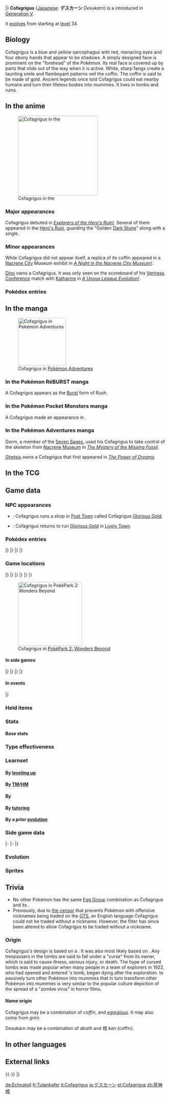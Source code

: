 {{PokémonPrevNext/Head|type=Ghost}}
{{PokémonPrevNext/Pokémon|type=Ghost|prevnum=562|prev=Yamask|nextnum=564|next=Tirtouga}}
|}
{{Pokémon Infobox
|name=Cofagrigus
|jname=デスカーン
|jtranslit=Desukān
|tmname=Desukarn
|category=Coffin
|typebox=1
|type1=Ghost
|abilityn=1
|abilitylayout=1
|ability1=Mummy
|ndex=563
|udex=069
|u2dex=125
|height-ftin=5'07"
|height-m=1.7
|weight-lbs=168.7
|weight-kg=76.5
|egggroupn=2
|egggroup1=Mineral
|egggroup2=Amorphous
|eggcycles=25
|expyield=169
|lv100exp=1,000,000
|gendercode=127
|color=Yellow
|catchrate=90
|evtotal=2
|evde=2
|body=05
|pokefordex=cofagrigus
|generation=5
|friendship=70
}}
'''Cofagrigus''' ([[List of Japanese Pokémon names|Japanese]]: '''デスカーン''' ''Desukarn'') is a {{type|Ghost}} {{OBP|Pokémon|species}} introduced in [[Generation V]].

It [[evolution|evolves]] from {{p|Yamask}} starting at [[level]] 34.

==Biology==
Cofagrigus is a blue and yellow sarcophagus with red, menacing eyes and four ebony hands that appear to be shadows. A simply designed face is prominent on the "forehead" of the Pokémon. Its real face is covered up by parts that slide out of the way when it is active. White, sharp fangs create a taunting smile and flamboyant patterns veil the coffin. The coffin is said to be made of gold. Ancient legends once told Cofagrigus could eat nearby humans and turn their lifeless bodies into mummies. It lives in tombs and ruins.

==In the anime==
[[File:Cofagrigus anime.png|thumb|250px|left|Cofagrigus in the {{pkmn|anime}}]]
===Major appearances===
Cofagrigus debuted in ''[[BW064|Explorers of the Hero's Ruin!]]''. Several of them appeared in the [[Hero's Ruin]], guarding the "Golden [[Dragon Stone|Dark Stone]]" along with a single {{p|Sigilyph}}.

===Minor appearances===
While Cofagrigus did not appear itself, a replica of its coffin appeared in a [[Nacrene City]] Museum exhibit in ''[[BW014|A Night in the Nacrene City Museum!]]''.

[[Dino]] owns a Cofagrigus. It was only seen on the scoreboard of his [[Vertress Conference]] match with [[Katharine]] in ''[[BW108|A Unova League Evolution!]]''.

===Pokédex entries===
{{Animedexheader|Unova}}
{{Animedexbody|BW064|Cofagrigus|Ash's Pokédex|Cofagrigus, the Coffin Pokémon and the evolved form of {{p|Yamask}}. People who approach Cofagrigus are swallowed and turned into {{a|Mummy|mummies}}. It loves to eat gold.}}
{{Animedexfooter/Pokémon|''Best Wishes''|Unova}}

==In the manga==
[[File:Gorm Cofagrigus Adventures.png|thumb|150px|Cofagrigus in [[Pokémon Adventures]]]]
===In the Pokémon RéBURST manga===
A Cofagrigus appears as the [[Burst]] form of Rush.

===In the Pokémon Pocket Monsters manga===
A Cofagrigus made an appearance in {{OBP|Pocket Monsters BW|Kosaku Anakubo}}.

===In the Pokémon Adventures manga===
Gorm, a member of the [[Seven Sages]], used his Cofagrigus to take control of the {{p|Dragonite}} skeleton from [[Nacrene Gym|Nacrene Museum]] in ''[[PS475|The Mystery of the Missing Fossil]]''. 

[[Ghetsis]] owns a Cofagrigus that first appeared in ''[[PS523|The Power of Dreams]]''.

==In the TCG==
{{main|Cofagrigus (TCG)}}

==Game data==
===NPC appearances===
* {{g|Mystery Dungeon: Gates to Infinity}}: Cofagrigus runs a shop in [[Post Town]] called Cofagrigus [[Glorious Gold]].
*{{g|Super Mystery Dungeon}}: Cofagrigus returns to run [[Glorious Gold]] in [[Lively Town]].

===Pokédex entries===
{{Dex/Header|type=Ghost}}
{{Dex/NA|gen=V}}
{{Dex/Gen|gen=V}}
{{Dex/Entry1|v=Black|t=FFF|entry=It has been said that they swallow those who get too close and turn them into mummies. They like to eat gold nuggets.}}
{{Dex/Entry1|v=White|entry=They pretend to be elaborate coffins to teach lessons to grave robbers. Their bodies are covered in pure gold.}}
{{Dex/Entry2|v=Black 2|v2=White 2|t=FFF|entry=Grave robbers who mistake them for real coffins and get too close end up trapped inside their bodies.}}
|}
|}
{{Dex/Gen|gen=VI}}
{{Dex/Entry1|v=X|t=FFF|entry=It has been said that they swallow those who get too close and turn them into mummies. They like to eat gold nuggets.}}
{{Dex/Entry1|v=Y|entry=Grave robbers who mistake them for real coffins and get too close end up trapped inside their bodies.}}
{{Dex/Entry1|v=Omega Ruby|t=FFF|entry=It has been said that they swallow those who get too close and turn them into mummies. They like to eat gold nuggets.}}
{{Dex/Entry1|v=Alpha Sapphire|t=FFF|entry=Grave robbers who mistake them for real coffins and get too close end up trapped inside their bodies.}}
|}
|}
{{Dex/Footer}}

===Game locations===
{{Availability/Header|type=Ghost}}
{{Availability/NA|gen=V}}
{{Availability/Gen|gen=V}}
{{Availability/Entry2|v=Black|v2=White|t=FFF|area=[[Relic Castle]]}}
{{Availability/Entry2|v=Black 2|v2=White 2|t=FFF|area=[[Evolution|Evolve]] {{p|Yamask}}}}
|}
|}
{{Availability/Gen|gen=VI}}
{{Availability/Entry2/None|v=X|v2=Y}}
{{Availability/Entry2|v=Omega Ruby|v2=Alpha Sapphire|t=FFF|t2=FFF|area=[[Mirage Caves]] (north of {{rt|124|Hoenn}}, south of {{rt|131|Hoenn}})}}
|}
|}
{{Availability/Gen|gen=VII}}
{{Availability/Entry2/None|v=Sun|v2=Moon|area=[[Pokémon Bank]]}}
{{Availability/Entry2/None|v=Ultra Sun|v2=Ultra Moon|area=[[Pokémon Bank]], {{pkmn2|Event}}}}
|}
|}
{{Availability/Footer}}

[[File:PP2 Cofagrigus.png|thumb|right|200px|Cofagrigus in [[PokéPark 2: Wonders Beyond]]]]
====In side games====
{{Availability/Header|type=Ghost}}
{{Availability/NA|gen=V}}
{{Availability/Gen|gen=V}}
{{Availability/Entry1|1|v=Rumble Blast|color={{fire color}}|area=Cave: [[Rugged Flats]]}}
{{Availability/Entry1|1|v=PokéPark 2|link=PokéPark 2: Wonders Beyond|color={{grass color}}|area=[[Wish Park]]}}
{{Availability/Entry1|1|v=MD GTI|link=Pokémon Mystery Dungeon: Gates to Infinity|color={{silver color}}|area=[[Cape at the Edge]] (B1-B29), [[Poké Forest]] (6F-10F), high difficulty Magnagate dungeons}}
{{Availability/Entry1|1|v=Rumble U|color={{fire color}}|area=[[Sealed Door#The Place to Return To|Sealed Door: The Place to Return To]]}}
|}
|}
{{Availability/Gen|gen=VI}}
{{Availability/Entry1|1|v=Battle Trozei|color={{defense color}}|area=[[Dragon Hill#Stage 2|Dragon Hill: Stage 2]]}}
{{Availability/Entry1|1|v=Shuffle|color={{beauty color}}|area=[[Pedra Valley|Pedra Valley: Stage 196]]}}
{{Availability/Entry1|1|v=Rumble World|color={{fire color}}|area=[[Distortion Land#Withered Cemetery|Distortion Land: Withered Cemetery]] <small>(Center Boss, Back, Special)</small>}}
|}
|}
{{Availability/Footer}}

====In events====
{{eventAvail/h|Region|type=Ghost}}
{{eventAvail|{{gameabbrev7|USUM}}|Team Rainbow Rocket's Ambition Ghetsis's Cofagrigus|All|Japan|66|January 20 to March 11, 2018|link=List of local event Pokémon distributions in Generation VII#Ghetsis's Cofagrigus}}
|}

===Held items===
{{HeldItems
|type=Ghost
|bw1=Spell Tag|bw1type=None|bw1rar=5
}}

===Stats===
====Base stats====
{{BaseStats
|type=Ghost
|HP=58
|Attack=50
|Defense=145
|SpAtk=95
|SpDef=105
|Speed=30}}

===Type effectiveness===
{{TypeEffectiveness
|type1=Ghost
|Normal=0
|Fighting=0
|Flying=100
|Poison=50
|Ground=100
|Rock=100
|Bug=50
|Ghost=200
|Steel=100
|Fire=100
|Water=100
|Grass=100
|Electric=100
|Psychic=100
|Ice=100
|Dragon=100
|Dark=200
|Fairy=100
|notes=yes
|ghost=yes
|newnormal=1
|newfighting=1}}

===Learnset===
====By [[Level|leveling up]]====
{{learnlist/levelh/7|Cofagrigus|Ghost|Ghost|5}}
{{learnlist/level7|1|Scary Face|Normal|Status|&mdash;|100|10}}
{{learnlist/level7|1|Astonish|Ghost|Physical|30|100|15||'''}}
{{learnlist/level7|1|Protect|Normal|Status|&mdash;|&mdash;|10}}
{{learnlist/level7|1|Disable|Normal|Status|&mdash;|100|20}}
{{learnlist/level7|1|Haze|Ice|Status|&mdash;|&mdash;|30}}
{{learnlist/level7|{{tt|Evo.|Learned upon evolving}}|Scary Face|Normal|Status|&mdash;|100|10}}
{{learnlist/level7|5|Disable|Normal|Status|&mdash;|100|20}}
{{learnlist/level7|9|Haze|Ice|Status|&mdash;|&mdash;|30}}
{{learnlist/level7|13|Night Shade|Ghost|Special|&mdash;|100|15}}
{{learnlist/level7|17|Hex|Ghost|Special|65|100|10||'''}}
{{learnlist/level7|21|Will-O-Wisp|Fire|Status|&mdash;|85|15}}
{{learnlist/level7|25|Ominous Wind|Ghost|Special|60|100|5||'''}}
{{learnlist/level7|29|Curse|Ghost|Status|&mdash;|&mdash;|10}}
{{learnlist/level7|33|Power Split|Psychic|Status|&mdash;|&mdash;|10}}
{{learnlist/level7|33|Guard Split|Psychic|Status|&mdash;|&mdash;|10}}
{{learnlist/level7|39|Shadow Ball|Ghost|Special|80|100|15||'''}}
{{learnlist/level7|45|Grudge|Ghost|Status|&mdash;|&mdash;|5}}
{{learnlist/level7|51|Mean Look|Normal|Status|&mdash;|&mdash;|5}}
{{learnlist/level7|57|Destiny Bond|Ghost|Status|&mdash;|&mdash;|5}}
{{learnlist/levelf/7|Cofagrigus|Ghost|Ghost|5}}

====By [[TM]]/[[HM]]====
{{learnlist/tmh/7|Cofagrigus|Ghost|Ghost|5}}
{{learnlist/tm7|TM04|Calm Mind|Psychic|Status|&mdash;|&mdash;|20}}
{{learnlist/tm7|TM06|Toxic|Poison|Status|&mdash;|90|10}}
{{learnlist/tm7|TM10|Hidden Power|Normal|Special|60|100|15}}
{{learnlist/tm7|TM15|Hyper Beam|Normal|Special|150|90|5}}
{{learnlist/tm7|TM17|Protect|Normal|Status|&mdash;|&mdash;|10}}
{{learnlist/tm7|TM18|Rain Dance|Water|Status|&mdash;|&mdash;|5}}
{{learnlist/tm7|TM20|Safeguard|Normal|Status|&mdash;|&mdash;|25}}
{{learnlist/tm7|TM21|Frustration|Normal|Physical|&mdash;|100|20}}
{{learnlist/tm7|TM27|Return|Normal|Physical|&mdash;|100|20}}
{{learnlist/tm7|TM29|Psychic|Psychic|Special|90|100|10}}
{{learnlist/tm7|TM30|Shadow Ball|Ghost|Special|80|100|15||'''}}
{{learnlist/tm7|TM32|Double Team|Normal|Status|&mdash;|&mdash;|15}}
{{learnlist/tm7|TM42|Facade|Normal|Physical|70|100|20}}
{{learnlist/tm7|TM44|Rest|Psychic|Status|&mdash;|&mdash;|10}}
{{learnlist/tm7|TM45|Attract|Normal|Status|&mdash;|100|15}}
{{learnlist/tm7|TM46|Thief|Dark|Physical|60|100|25}}
{{learnlist/tm7|TM48|Round|Normal|Special|60|100|15}}
{{learnlist/tm7|TM53|Energy Ball|Grass|Special|90|100|10}}
{{learnlist/tm7|TM61|Will-O-Wisp|Fire|Status|&mdash;|85|15}}
{{learnlist/tm7|TM63|Embargo|Dark|Status|&mdash;|100|15}}
{{learnlist/tm7|TM66|Payback|Dark|Physical|50|100|10}}
{{learnlist/tm7|TM68|Giga Impact|Normal|Physical|150|90|5}}
{{learnlist/tm7|TM77|Psych Up|Normal|Status|&mdash;|&mdash;|10}}
{{learnlist/tm7|TM83|Infestation|Bug|Special|20|100|20}}
{{learnlist/tm7|TM85|Dream Eater|Psychic|Special|100|100|15}}
{{learnlist/tm7|TM86|Grass Knot|Grass|Special|&mdash;|100|20}}
{{learnlist/tm7|TM87|Swagger|Normal|Status|&mdash;|85|15}}
{{learnlist/tm7|TM88|Sleep Talk|Normal|Status|&mdash;|&mdash;|10}}
{{learnlist/tm7|TM90|Substitute|Normal|Status|&mdash;|&mdash;|10}}
{{learnlist/tm7|TM92|Trick Room|Psychic|Status|&mdash;|&mdash;|5}}
{{learnlist/tm7|TM97|Dark Pulse|Dark|Special|80|100|15}}
{{learnlist/tm7|TM100|Confide|Normal|Status|&mdash;|&mdash;|20}}
{{learnlist/tmf/7|Cofagrigus|Ghost|Ghost|5}}

====By {{pkmn|breeding}}====
{{learnlist/breedh/7|Cofagrigus|Ghost|Ghost|5}}
{{learnlist/breed7|{{MSP|280|Ralts}}{{MSP|281|Kirlia}}{{MSP|282|Gardevoir}}{{MSP|475|Gallade}}|Ally Switch|Psychic|Status|&mdash;|&mdash;|15|‡}}
{{learnlist/breed7|{{MSP|707|Klefki}}|Crafty Shield|Fairy|Status|—|—|10|{{sup/7|USUM}}}}
{{learnlist/breed7|{{MSP|088|Grimer}}{{MSP|088A|Grimer}}{{MSP|089|Muk}}{{MSP|089A|Muk}}{{MSP|355|Duskull}}{{MSP|356|Dusclops}}<br>{{MSP|477|Dusknoir}}{{MSP|562|Yamask}}{{MSP|563|Cofagrigus}}|Disable|Normal|Status|&mdash;|100|20}}
{{learnlist/breed7|{{MSP|618|Stunfisk}}|Endure|Normal|Status|&mdash;|&mdash;|10}}
{{learnlist/breed7|{{MSP|361|Snorunt}}|Fake Tears|Dark|Status|&mdash;|100|20|*}}
{{learnlist/breed7|{{MSP|577|Solosis}}{{MSP|578|Duosion}}{{MSP|579|Reuniclus}}{{MSP|707|Klefki}}|Heal Block|Psychic|Status|&mdash;|100|15}}
{{learnlist/breed7|{{MSP|280|Ralts}}{{MSP|281|Kirlia}}{{MSP|282|Gardevoir}}{{MSP|607|Litwick}}{{MSP|608|Lampent}}{{MSP|707|Klefki}}|Imprison|Psychic|Status|&mdash;|&mdash;|10}}
{{learnlist/breed7|{{MSP|088|Grimer}}{{MSP|088A|Grimer}}{{MSP|089|Muk}}{{MSP|089A|Muk}}{{MSP|109|Koffing}}{{MSP|110|Weezing}}<br>{{MSP|442|Spiritomb}}{{MSP|607|Litwick}}{{MSP|608|Lampent}}|Memento|Dark|Status|&mdash;|100|10}}
{{learnlist/breed7|{{MSP|442|Spiritomb}}|Nasty Plot|Dark|Status|&mdash;|&mdash;|20}}
{{learnlist/breed7|{{MSP|092|Gastly}}{{MSP|093|Haunter}}{{MSP|094|Gengar}}|Nightmare|Ghost|Status|&mdash;|100|15}}
{{learnlist/breed7|{{MSP|568|Trubbish}}{{MSP|569|Garbodor}}|Toxic Spikes|Poison|Status|&mdash;|&mdash;|20}}
{{learnlist/breedf/7|Cofagrigus|Ghost|Ghost|5}}

====By [[Move Tutor|tutoring]]====
{{learnlist/tutorh/7|Cofagrigus|Ghost|Ghost|5}}
{{learnlist/tutor7|After You|Normal|Status|—|—|15|||no|yes}}
{{learnlist/tutor7|Ally Switch|Psychic|Status|—|—|15|||no|yes}}
{{learnlist/tutor7|Block|Normal|Status|—|—|5|||no|yes}}
{{learnlist/tutor7|Iron Defense|Steel|Status|—|—|15|||no|yes}}
{{learnlist/tutor7|Knock Off|Dark|Physical|65|100|20|||no|yes}}
{{learnlist/tutor7|Magic Coat|Psychic|Status|—|—|15|||no|yes}}
{{learnlist/tutor7|Pain Split|Normal|Status|—|—|20|||no|yes}}
{{learnlist/tutor7|Role Play|Psychic|Status|—|—|10|||no|yes}}
{{learnlist/tutor7|Shock Wave|Electric|Special|60|—|20|||no|yes}}
{{learnlist/tutor7|Skill Swap|Psychic|Status|—|—|10|||no|yes}}
{{learnlist/tutor7|Snatch|Dark|Status|—|—|10|||no|yes}}
{{learnlist/tutor7|Snore|Normal|Special|50|100|15|||no|yes}}
{{learnlist/tutor7|Spite|Ghost|Status|—|100|10|||no|yes}}
{{learnlist/tutor7|Telekinesis|Psychic|Status|—|—|15|||no|yes}}
{{learnlist/tutor7|Trick|Psychic|Status|—|100|10|||no|yes}}
{{learnlist/tutor7|Wonder Room|Psychic|Status|—|—|10|||no|yes}}
{{learnlist/tutor7|Zen Headbutt|Psychic|Physical|80|90|15|||no|yes}}
{{learnlist/tutorf/7|Cofagrigus|Ghost|Ghost|5}}

====By a prior [[evolution]]====
{{learnlist/prevoh/7|Cofagrigus|Ghost|Ghost|5}}
{{Learnlist/prevo7null}}
{{learnlist/prevof/7|Cofagrigus|Ghost|Ghost|5}}

===Side game data===
{{Spindata/Head|type=Ghost}}
{{Spindata/RumbleBlast|col=6|type=Ghost
|att=3
|def=5
|speed=3
}}
|-
{{Spindata/PokéPark2|col=6|type=Ghost|ndex=563
|pad=They say he was a king a long, long time ago. He feels as if he is still a king and is quite naive.
}}
|-
{{Spindata/Battle Trozei|col=3|type=Ghost|ndex=563
|power=2
}}
{{Spindata/Shuffle|col=3|type=Ghost|ndex=563|num=199
|min=60
|max=105
|raisemaxlevel=5
|skill=Prank
|skilldesc=Sometimes changes when a foe will next disrupt your play.
}}
|}

===Evolution===
{{evobox-2
|type1=Ghost
|pictype=art
|no1=562
|name1=Yamask
|type1-1=Ghost
|evo1={{bag|Rare Candy}}<br>{{color2|000|Level|Level 34}}
|no2=563
|name2=Cofagrigus
|type1-2=Ghost}}

===Sprites===
{{Spritebox/Header|type=Ghost}}
{{Spritebox/NA|gen=V}}
{{Spritebox/5|ndex=563}}
{{Spritebox/6|ndex=563}}
{{Spritebox/7|ndex=563}}
{{Spritebox/Footer|563|Cofagrigus}}

==Trivia==
* No other Pokémon has the same [[Egg Group]] combination as Cofagrigus and its {{p|Yamask|pre-evolution}}.
* Previously, due to [[List of censored words in Pokémon Black and White Versions‎|the censor]] that prevents Pokémon with offensive nicknames being traded on the [[GTS]], an English language Cofagrigus could not be traded without a nickname. However, the filter has since been altered to allow Cofagrigus to be traded without a nickname.

===Origin===
Cofagrigus's design is based on a {{wp|sarcophagus}}. It was also most likely based on {{wp|Curse of the pharaohs|supposedly cursed Egyptian tombs}}. Any trespassers in the tombs are said to fall under a "curse" from its owner, which is said to cause illness, serious injury, or death. The hype of cursed tombs was made popular when many people in a team of explorers in 1922, who had opened and entered {{wp|Tutankhamun|King Tutankhamun}}'s tomb, began dying after the exploration. {{a|Mummy|Cofagrigus's ability}} to passively turn other Pokémon into mummies that in turn transform other Pokémon into mummies is very similar to the popular culture depiction of the spread of a "zombie virus" in horror films.

====Name origin====
Cofagrigus may be a combination of ''coffin'', ''{{wp|sarcophagus}}'' and ''[[wiktionary:egregious|egregious]]''. It may also come from ''grim''.

Desukarn may be a combination of ''death'' and 棺 ''kan'' (coffin).

==In other languages==
{{Other languages|type=Ghost|type2=Ghost
|ja=デスカーン ''Desukarn''|jameaning=From ''death'' and {{tt|棺 ''kan''|coffin}}
|fr=Tutankafer|frmeaning=From ''{{wp|Tutankhamun}}'' and ''{{tt|fer|iron}}''. Also a pun on ''{{tt|tant qu'à faire|as well as to}}''
|es=Cofagrigus|esmeaning=Same as English name
|de=Echnatoll|demeaning=From ''{{wp|Akhenaten|Echnaton}}'' and ''{{tt|toll|great}}''
|it=Cofagrigus|itmeaning=Same as English name
|ko=데스니칸 ''Desunikan''|komeaning=Corruption of its Japanese name
|zh_cmn=死神棺 ''Sǐshénguān''|zh_cmnmeaning=From {{tt|死神 ''sǐshén''|death god, grim reaper}} and {{tt|棺 ''guān''|coffin}}
|ru=Кофагригус ''Kofagrigus''|rumeaning=Transcription of English name
}}
{{left clear}}
<!--
==Notes==
<references />-->

==External links==

{{-}}
{{PokémonPrevNext/Head|type=Ghost}}
{{PokémonPrevNext/Pokémon|type=Ghost|prevnum=562|prev=Yamask|nextnum=564|next=Tirtouga}}
|}
{{Project Pokédex notice}}

[[de:Echnatoll]]
[[fr:Tutankafer]]
[[it:Cofagrigus]]
[[ja:デスカーン]]
[[pl:Cofagrigus]]
[[zh:死神棺]]